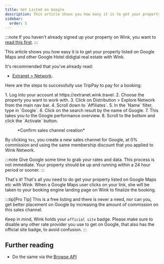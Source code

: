 ```yaml
---
title: Get Listed on Google
description: This article shows you how easy it is to get your property listed on Google Maps and other Google Hotel didigtal real estate with Wink.
sidebar:
  order: 5
---
```



:::note
If you haven't already signed up your property on Wink, you want to [read this first](/extranet/what-is-extranet).
:::

This article shows you how easy it is to get your property listed on Google Maps and other Google Hotel didigtal real estate with Wink.

It's recommended that you've already read:

- [Extranet > Network](/extranet/network/).

Here are the steps to successfully use TripPay to pay for a booking:

<Steps>
1. Log into your account at https://extranet.wink.travel.
2. Choose the property you want to work with.
3. Click on Distribution > Explore Network from the main nav bar.
4. Scroll down to `Affiliates`.
5. In the `Name` filter, type in `Google`.
6. Click on the search result by the name of Google.
7. This takes you to the Google performance overview.
8. Scroll to the bottom and click the `Activate` button.
</Steps>

<figure>
<CloudinaryImage
      width="700"
      height="404"
      resize="scale"
      quality="best"
      alt="Create sales channel"
      src="academy/create-sales-channel"
      errorImage="noimage_opaque_nyrtl0.png"
    />
    <figcaption>*Confirm sales channel creation*</figcaption>
</figure>

By clicking `Yes`, you create a new sales channel for Google, at 0% commission and using the same membership discount that you applied to Wink Network.

:::note
Give Google some time to grab your rates and data. This process is not immediate. Your property should be up and running within a 24 hour period or sooner.
:::

That's it! That's all you need to do get your property listed on Google Maps etc with Wink. When a Google Maps user clicks on your link, she will be taken to your booking engine landing page on Wink to finalize the booking.

:::tip[Pro Tip]
This is a free listing and there is never a need, nor can you, get better placement on Google by increasing the amount of commission on this sales channel.

Keep in mind, Wink holds your `official site` badge. Please make sure to disable any other rate provider you use to get on Google, that also has the official site badge, to avoid confusion.
:::


## Further reading

- Do the same via the [Browse API](/developers/apis/#distribution-api)
